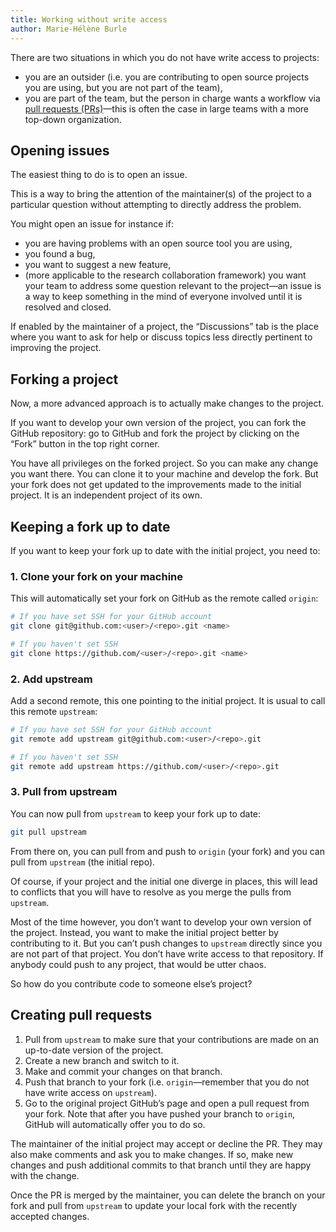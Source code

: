 ```yaml
---
title: Working without write access
author: Marie-Hélène Burle
---
```


:::{.def}

There are two situations in which you do not have write access to projects:

- you are an outsider (i.e. you are contributing to open source projects you are using, but you are not part of the team),
- you are part of the team, but the person in charge wants a workflow via [pull requests (PRs)](https://en.wikipedia.org/wiki/Distributed_version_control#Pull_requests)—this is often the case in large teams with a more top-down organization.

:::

## Opening issues

The easiest thing to do is to open an issue.

This is a way to bring the attention of the maintainer(s) of the project to a particular question without attempting to directly address the problem.

You might open an issue for instance if:

- you are having problems with an open source tool you are using,
- you found a bug,
- you want to suggest a new feature,
- (more applicable to the research collaboration framework) you want your team to address some question relevant to the project—an issue is a way to keep something in the mind of everyone involved until it is resolved and closed.

:::{.note}

If enabled by the maintainer of a project, the "Discussions" tab is the place where you want to ask for help or discuss topics less directly pertinent to improving the project.

:::

## Forking a project

Now, a more advanced approach is to actually make changes to the project.

If you want to develop your own version of the project, you can fork the GitHub repository: go to GitHub and fork the project by clicking on the "Fork" button in the top right corner.

You have all privileges on the forked project. So you can make any change you want there. You can clone it to your machine and develop the fork. But your fork does not get updated to the improvements made to the initial project. It is an independent project of its own.

## Keeping a fork up to date

If you want to keep your fork up to date with the initial project, you need to:

### 1. Clone your fork on your machine

This will automatically set your fork on GitHub as the remote called `origin`:

```.bash
# If you have set SSH for your GitHub account
git clone git@github.com:<user>/<repo>.git <name>

# If you haven't set SSH
git clone https://github.com/<user>/<repo>.git <name>
```

### 2. Add upstream

Add a second remote, this one pointing to the initial project. It is usual to call this remote `upstream`:

```.bash
# If you have set SSH for your GitHub account
git remote add upstream git@github.com:<user>/<repo>.git

# If you haven't set SSH
git remote add upstream https://github.com/<user>/<repo>.git
```

### 3. Pull from upstream

You can now pull from `upstream` to keep your fork up to date:

```.bash
git pull upstream
```

From there on, you can pull from and push to `origin` (your fork) and you can pull from `upstream` (the initial repo).

Of course, if your project and the initial one diverge in places, this will lead to conflicts that you will have to resolve as you merge the pulls from `upstream`.

Most of the time however, you don't want to develop your own version of the project. Instead, you want to make the initial project better by contributing to it. But you can't push changes to `upstream` directly since you are not part of that project. You don't have write access to that repository. If anybody could push to any project, that would be utter chaos.

So how do you contribute code to someone else's project?

## Creating pull requests

1. Pull from `upstream` to make sure that your contributions are made on an up-to-date version of the project.
2. Create a new branch and switch to it.
3. Make and commit your changes on that branch.
4. Push that branch to your fork (i.e. `origin`—remember that you do not have write access on `upstream`).
5. Go to the original project GitHub's page and open a pull request from your fork. Note that after you have pushed your branch to `origin`, GitHub will automatically offer you to do so.

The maintainer of the initial project may accept or decline the PR. They may also make comments and ask you to make changes. If so, make new changes and push additional commits to that branch until they are happy with the change.

Once the PR is merged by the maintainer, you can delete the branch on your fork and pull from `upstream` to update your local fork with the recently accepted changes.
